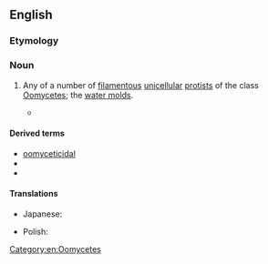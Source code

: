 ==English==
===Etymology===
{{com|en|oo-|-mycete|}}
===Noun===
{{wikipedia}}
{{en-noun}}

# {{lb|en|biology}} Any of a number of [[filamentous]] [[unicellular]] [[protist]]s of the class [[Oomycetes]]; the [[water mold]]s.
#* {{quote-book|en|title=The Fungi|edition=2nd|year=2001|page=11|author=Michael J Carlile|section=publisher summary|passage=Chromistas are '''oomycetes''' whereas fungi includes chytridiomycetes, zygomycetes, ascomycetes, basidiomycetes, and mitosporic fungi.}}

====Derived terms====
* [[oomyceticidal]]
* {{l|en|oomycetous}}
* {{l|en|oomycide}}

====Translations====
{{trans-top|protist of the class Oomycetes}}
* Japanese: {{t|ja|卵菌|tr=rankin}}
{{trans-mid}}
* Polish: {{t|pl|lęgniowiec}}
{{trans-bottom}}

[[Category:en:Oomycetes]]